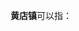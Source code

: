 '''黄店镇'''可以指：
{{PRC admin/disambig|33/07/81/106/000|37/17/27/104/000|41/01/22/109/000}}
{{disambig|cat=三字中国镇名消歧义}}